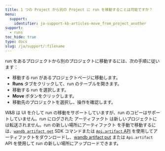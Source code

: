 ```yaml
---
title: 1 つの Project から別の Project に run を移動することは可能ですか？
menu:
  support:
    identifier: ja-support-kb-articles-move_from_project_another
support:
  - runs
toc_hide: true
type: docs
slug: /ja/support/:filename
---
```

run をあるプロジェクトから別のプロジェクトに移動するには、次の手順に従います：

- 移動する run があるプロジェクトページに移動します。
- **Runs** タブをクリックして、run のテーブルを開きます。
- 移動する run を選択します。
- **Move** ボタンをクリックします。
- 移動先のプロジェクトを選択し、操作を確認します。

W&B は UI を介して run の移動をサポートしていますが、run のコピーはサポートしていません。run にログされた アーティファクト は新しいプロジェクトには転送されません。run の新しい場所にアーティファクト を手動で移動するには、[`wandb artifact get`](/ja/ref/cli/wandb-artifact/wandb-artifact-get/) SDK コマンドまたは [`Api.artifact` API](/ja/ref/python/public-api/api/#artifact) を使用してアーティファクトをダウンロードし、[wandb artifact put](/ja/ref/cli/wandb-artifact/wandb-artifact-put/) または `Api.artifact` API を使用して run の新しい場所にアップロードできます。